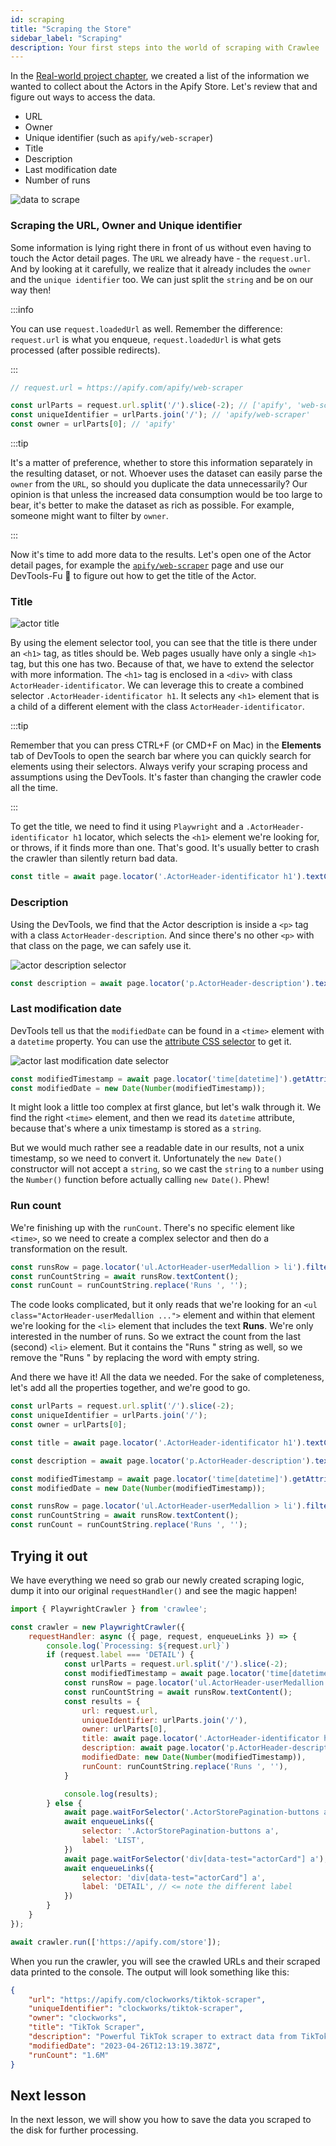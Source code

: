 ```yaml
---
id: scraping
title: "Scraping the Store"
sidebar_label: "Scraping"
description: Your first steps into the world of scraping with Crawlee
---
```



In the [Real-world project chapter](./real-world-project#choosing-the-data-you-need), we created a list of the information we wanted to collect about the Actors in the Apify Store. Let's review that and figure out ways to access the data.

- URL
- Owner
- Unique identifier (such as `apify/web-scraper`)
- Title
- Description
- Last modification date
- Number of runs

![data to scrape](/img/getting-started/scraping-practice.jpg 'Overview of data to be scraped.')

### Scraping the URL, Owner and Unique identifier

Some information is lying right there in front of us without even having to touch the Actor detail pages. The `URL` we already have - the `request.url`. And by looking at it carefully, we realize that it already includes the `owner` and the `unique identifier` too. We can just split the `string` and be on our way then!

:::info

You can use `request.loadedUrl` as well. Remember the difference: `request.url` is what you enqueue, `request.loadedUrl` is what gets processed (after possible redirects).

:::

```js
// request.url = https://apify.com/apify/web-scraper

const urlParts = request.url.split('/').slice(-2); // ['apify', 'web-scraper']
const uniqueIdentifier = urlParts.join('/'); // 'apify/web-scraper'
const owner = urlParts[0]; // 'apify'
```

:::tip

It's a matter of preference, whether to store this information separately in the resulting dataset, or not. Whoever uses the dataset can easily parse the `owner` from the `URL`, so should you duplicate the data unnecessarily? Our opinion is that unless the increased data consumption would be too large to bear, it's better to make the dataset as rich as possible. For example, someone might want to filter by `owner`.

:::

Now it's time to add more data to the results. Let's open one of the Actor detail pages, for example the [`apify/web-scraper`](https://apify.com/apify/web-scraper) page and use our DevTools-Fu 🥋 to figure out how to get the title of the Actor.

### Title

![actor title](/img/getting-started/title.jpg 'Finding actor title in DevTools.')

By using the element selector tool, you can see that the title is there under an `<h1>` tag, as titles should be. Web pages usually have only a single `<h1>` tag, but this one has two. Because of that, we have to extend the selector with more information. The `<h1>` tag is enclosed in a `<div>` with class `ActorHeader-identificator`. We can leverage this to create a combined selector `.ActorHeader-identificator h1`. It selects any `<h1>` element that is a child of a different element with the class `ActorHeader-identificator`.

:::tip

Remember that you can press CTRL+F (or CMD+F on Mac) in the **Elements** tab of DevTools to open the search bar where you can quickly search for elements using their selectors. Always verify your scraping process and assumptions using the DevTools. It's faster than changing the crawler code all the time.

:::

To get the title, we need to find it using `Playwright` and a `.ActorHeader-identificator h1` locator, which selects the `<h1>` element we're looking for, or throws, if it finds more than one. That's good. It's usually better to crash the crawler than silently return bad data.

```js
const title = await page.locator('.ActorHeader-identificator h1').textContent();
```

### Description

Using the DevTools, we find that the Actor description is inside a `<p>` tag with a class `ActorHeader-description`. And since there's no other `<p>` with that class on the page, we can safely use it.

![actor description selector](/img/getting-started/description.jpg 'Finding actor description in DevTools.')

```js
const description = await page.locator('p.ActorHeader-description').textContent();
```

### Last modification date

DevTools tell us that the `modifiedDate` can be found in a `<time>` element with a `datetime` property. You can use the [attribute CSS selector](https://developer.mozilla.org/en-US/docs/Web/CSS/Attribute_selectors) to get it.

![actor last modification date selector](/img/getting-started/modified-date.jpg 'Finding actor last modification date in DevTools.')

```js
const modifiedTimestamp = await page.locator('time[datetime]').getAttribute('datetime');
const modifiedDate = new Date(Number(modifiedTimestamp));
```

It might look a little too complex at first glance, but let's walk through it. We find the right `<time>` element, and then we read its `datetime` attribute, because that's where a unix timestamp is stored as a `string`.

But we would much rather see a readable date in our results, not a unix timestamp, so we need to convert it. Unfortunately the `new Date()` constructor will not accept a `string`, so we cast the `string` to a `number` using the `Number()` function before actually calling `new Date()`. Phew!

### Run count

We're finishing up with the `runCount`. There's no specific element like `<time>`, so we need to create a complex selector and then do a transformation on the result.

```js
const runsRow = page.locator('ul.ActorHeader-userMedallion > li').filter({ hasText: 'Runs' });
const runCountString = await runsRow.textContent();
const runCount = runCountString.replace('Runs ', '');
```

The code looks complicated, but it only reads that we're looking for an `<ul class="ActorHeader-userMedallion ...">` element and within that element we're looking for the `<li>` element that includes the text **Runs**. We're only interested in the number of runs. So we extract the count from the last (second) `<li>` element. But it contains the "Runs " string as well, so we remove the "Runs " by replacing the word with empty string.

And there we have it! All the data we needed. For the sake of completeness, let's add all the properties together, and we're good to go.

```js
const urlParts = request.url.split('/').slice(-2);
const uniqueIdentifier = urlParts.join('/');
const owner = urlParts[0];

const title = await page.locator('.ActorHeader-identificator h1').textContent();

const description = await page.locator('p.ActorHeader-description').textContent();

const modifiedTimestamp = await page.locator('time[datetime]').getAttribute('datetime');
const modifiedDate = new Date(Number(modifiedTimestamp));

const runsRow = page.locator('ul.ActorHeader-userMedallion > li').filter({ hasText: 'Runs' });
const runCountString = await runsRow.textContent();
const runCount = runCountString.replace('Runs ', '');
```

## Trying it out

We have everything we need so grab our newly created scraping logic, dump it into our original `requestHandler()` and see the magic happen!

```js
import { PlaywrightCrawler } from 'crawlee';

const crawler = new PlaywrightCrawler({
    requestHandler: async ({ page, request, enqueueLinks }) => {
        console.log(`Processing: ${request.url}`)
        if (request.label === 'DETAIL') {
            const urlParts = request.url.split('/').slice(-2);
            const modifiedTimestamp = await page.locator('time[datetime]').getAttribute('datetime');
            const runsRow = page.locator('ul.ActorHeader-userMedallion > li').filter({ hasText: 'Runs' });
            const runCountString = await runsRow.textContent();
            const results = {
                url: request.url,
                uniqueIdentifier: urlParts.join('/'),
                owner: urlParts[0],
                title: await page.locator('.ActorHeader-identificator h1').textContent(),
                description: await page.locator('p.ActorHeader-description').textContent(),
                modifiedDate: new Date(Number(modifiedTimestamp)),
                runCount: runCountString.replace('Runs ', ''),
            }

            console.log(results);
        } else {
            await page.waitForSelector('.ActorStorePagination-buttons a');
            await enqueueLinks({
                selector: '.ActorStorePagination-buttons a',
                label: 'LIST',
            })
            await page.waitForSelector('div[data-test="actorCard"] a');
            await enqueueLinks({
                selector: 'div[data-test="actorCard"] a',
                label: 'DETAIL', // <= note the different label
            })
        }
    }
});

await crawler.run(['https://apify.com/store']);
```



When you run the crawler, you will see the crawled URLs and their scraped data printed to the console. The output will look something like this:

```json
{
	"url": "https://apify.com/clockworks/tiktok-scraper",
	"uniqueIdentifier": "clockworks/tiktok-scraper",
	"owner": "clockworks",
	"title": "TikTok Scraper",
	"description": "Powerful TikTok scraper to extract data from TikTok videos, hashtags, and users. Use it to scrape TikTok profiles, hashtags, posts, URLs, numbers of shares, followers, hearts, names, video, and music-related data. Download TikTok data as a HTML, JSON, CSV, Excel, or XML doc.",
	"modifiedDate": "2023-04-26T12:13:19.387Z",
	"runCount": "1.6M"
}
```

## Next lesson

In the next lesson, we will show you how to save the data you scraped to the disk for further processing.

